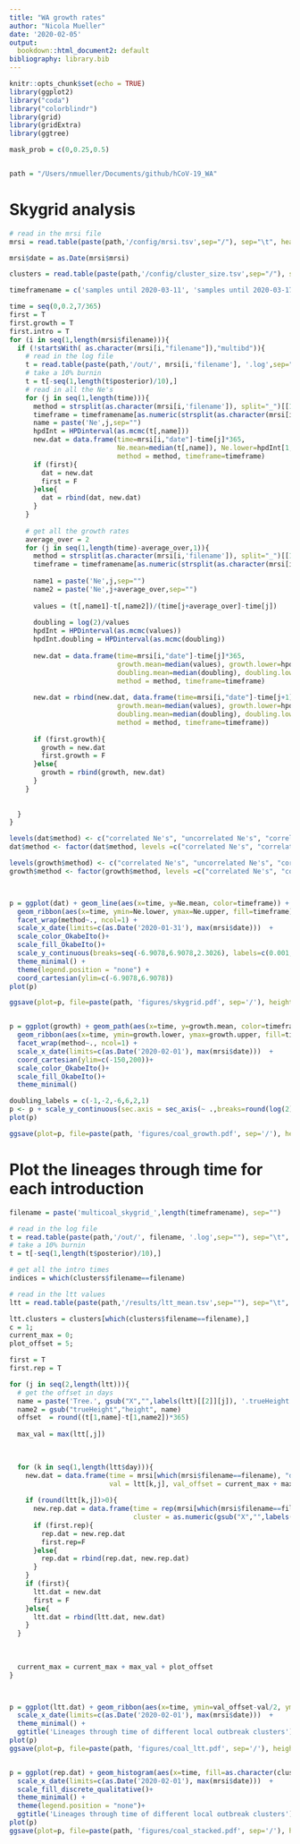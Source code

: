 ```yaml
---
title: "WA growth rates"
author: "Nicola Mueller"
date: '2020-02-05'
output:
  bookdown::html_document2: default
bibliography: library.bib
---
```



```r
knitr::opts_chunk$set(echo = TRUE)
library(ggplot2)
library("coda")
library("colorblindr") 
library(grid)
library(gridExtra)
library(ggtree)

mask_prob = c(0,0.25,0.5)


path = "/Users/nmueller/Documents/github/hCoV-19_WA"


```

# Skygrid analysis


```r
# read in the mrsi file
mrsi = read.table(paste(path,'/config/mrsi.tsv',sep="/"), sep="\t", header=T)

mrsi$date = as.Date(mrsi$mrsi)

clusters = read.table(paste(path,'/config/cluster_size.tsv',sep="/"), sep="\t", header=T)

timeframename = c('samples until 2020-03-11', 'samples until 2020-03-17', 'samples until 2020-03-24')

time = seq(0,0.2,7/365)
first = T
first.growth = T
first.intro = T
for (i in seq(1,length(mrsi$filename))){
  if (!startsWith( as.character(mrsi[i,"filename"]),"multibd")){
    # read in the log file
    t = read.table(paste(path,'/out/', mrsi[i,'filename'], '.log',sep=""), sep="\t", header=T)
    # take a 10% burnin
    t = t[-seq(1,length(t$posterior)/10),]
    # read in all the Ne's
    for (j in seq(1,length(time))){
      method = strsplit(as.character(mrsi[i,'filename']), split="_")[[1]][[2]]
      timeframe = timeframename[as.numeric(strsplit(as.character(mrsi[i,'filename']), split="_")[[1]][[3]])]
      name = paste('Ne',j,sep="")
      hpdInt = HPDinterval(as.mcmc(t[,name]))
      new.dat = data.frame(time=mrsi[i,"date"]-time[j]*365, 
                           Ne.mean=median(t[,name]), Ne.lower=hpdInt[1,'lower'], Ne.upper=hpdInt[1,'upper'], 
                           method = method, timeframe=timeframe)
      if (first){
        dat = new.dat
        first = F
      }else{
        dat = rbind(dat, new.dat)
      }
    }
    
    # get all the growth rates
    average_over = 2
    for (j in seq(1,length(time)-average_over,1)){
      method = strsplit(as.character(mrsi[i,'filename']), split="_")[[1]][[2]]
      timeframe = timeframename[as.numeric(strsplit(as.character(mrsi[i,'filename']), split="_")[[1]][[3]])]
      
      name1 = paste('Ne',j,sep="")
      name2 = paste('Ne',j+average_over,sep="")
      
      values = (t[,name1]-t[,name2])/(time[j+average_over]-time[j])
      
      doubling = log(2)/values
      hpdInt = HPDinterval(as.mcmc(values))
      hpdInt.doubling = HPDinterval(as.mcmc(doubling))
  
      new.dat = data.frame(time=mrsi[i,"date"]-time[j]*365, 
                           growth.mean=median(values), growth.lower=hpdInt[1,'lower'], growth.upper=hpdInt[1,'upper'], 
                           doubling.mean=median(doubling), doubling.lower=hpdInt.doubling[1,'lower'], doubling.upper=hpdInt.doubling[1,'upper'], 
                           method = method, timeframe=timeframe)
      
      new.dat = rbind(new.dat, data.frame(time=mrsi[i,"date"]-time[j+1]*365 +0.01, 
                           growth.mean=median(values), growth.lower=hpdInt[1,'lower'], growth.upper=hpdInt[1,'upper'], 
                           doubling.mean=median(doubling), doubling.lower=hpdInt.doubling[1,'lower'], doubling.upper=hpdInt.doubling[1,'upper'], 
                           method = method, timeframe=timeframe))
  
      if (first.growth){
        growth = new.dat
        first.growth = F
      }else{
        growth = rbind(growth, new.dat)
      }
    }
  
    
  }
}

levels(dat$method) <- c("correlated Ne's", "uncorrelated Ne's", "correlated Ne trajectories")
dat$method <- factor(dat$method, levels =c("correlated Ne's", "correlated Ne trajectories", "uncorrelated Ne's"))

levels(growth$method) <- c("correlated Ne's", "uncorrelated Ne's", "correlated Ne trajectories")
growth$method <- factor(growth$method, levels =c("correlated Ne's", "correlated Ne trajectories", "uncorrelated Ne's"))



p = ggplot(dat) + geom_line(aes(x=time, y=Ne.mean, color=timeframe)) +
  geom_ribbon(aes(x=time, ymin=Ne.lower, ymax=Ne.upper, fill=timeframe), alpha=0.2)+
  facet_wrap(method~., ncol=1) +
  scale_x_date(limits=c(as.Date('2020-01-31'), max(mrsi$date)))  +
  scale_color_OkabeIto()+
  scale_fill_OkabeIto()+
  scale_y_continuous(breaks=seq(-6.9078,6.9078,2.3026), labels=c(0.001,0.010,0.1,1,10,100,1000),sec.axis = sec_axis(~ .,breaks=seq(-6.9078,6.9078,2.3026), labels=c(0.001,0.010,0.1,1,10,100,1000), name = "Ne")) +
  theme_minimal() +
  theme(legend.position = "none") + 
  coord_cartesian(ylim=c(-6.9078,6.9078))
plot(p)

ggsave(plot=p, file=paste(path, 'figures/skygrid.pdf', sep='/'), height=5,width=9)


p = ggplot(growth) + geom_path(aes(x=time, y=growth.mean, color=timeframe)) +
  geom_ribbon(aes(x=time, ymin=growth.lower, ymax=growth.upper, fill=timeframe), alpha=0.2) +
  facet_wrap(method~., ncol=1) +
  scale_x_date(limits=c(as.Date('2020-02-01'), max(mrsi$date)))  +
  coord_cartesian(ylim=c(-150,200))+
  scale_color_OkabeIto()+
  scale_fill_OkabeIto()+
  theme_minimal()

doubling_labels = c(-1,-2,-6,6,2,1)
p <- p + scale_y_continuous(sec.axis = sec_axis(~ .,breaks=round(log(2)/doubling_labels*365), labels=doubling_labels, name = "doubling times in days"))
plot(p)

ggsave(plot=p, file=paste(path, 'figures/coal_growth.pdf', sep='/'), height=5,width=9)

```

# Plot the lineages through time for each introduction

```r

filename = paste('multicoal_skygrid_',length(timeframename), sep="")

# read in the log file 
t = read.table(paste(path,'/out/', filename, '.log',sep=""), sep="\t", header=T)
# take a 10% burnin
t = t[-seq(1,length(t$posterior)/10),]

# get all the intro times
indices = which(clusters$filename==filename)

# read in the ltt values
ltt = read.table(paste(path,'/results/ltt_mean.tsv',sep=""), sep="\t", header=T)

ltt.clusters = clusters[which(clusters$filename==filename),]
c = 1;
current_max = 0;
plot_offset = 5;

first = T
first.rep = T

for (j in seq(2,length(ltt))){
  # get the offset in days 
  name = paste('Tree.', gsub("X","",labels(ltt)[[2]][j]), '.trueHeight',sep='')
  name2 = gsub("trueHeight","height", name) 
  offset  = round((t[1,name]-t[1,name2])*365)
  
  max_val = max(ltt[,j])
  
  

  for (k in seq(1,length(ltt$day))){
    new.dat = data.frame(time = mrsi[which(mrsi$filename==filename), "date"] - offset -ltt[k,"day"],
                         val = ltt[k,j], val_offset = current_max + max_val/2, cluster = as.numeric(gsub("X","",labels(ltt)[[2]][j])))
    
    if (round(ltt[k,j])>0){
      new.rep.dat = data.frame(time = rep(mrsi[which(mrsi$filename==filename), "date"] - offset -ltt[k,"day"], round(ltt[k,j])),
                               cluster = as.numeric(gsub("X","",labels(ltt)[[2]][j])))
      if (first.rep){
        rep.dat = new.rep.dat
        first.rep=F
      }else{
        rep.dat = rbind(rep.dat, new.rep.dat)
      }
    }
    if (first){
      ltt.dat = new.dat
      first = F
    }else{
      ltt.dat = rbind(ltt.dat, new.dat)
    }
  }
  
  
  
  current_max = current_max + max_val + plot_offset
}



p = ggplot(ltt.dat) + geom_ribbon(aes(x=time, ymin=val_offset-val/2, ymax=val_offset+val/2, group=cluster)) +
  scale_x_date(limits=c(as.Date('2020-02-01'), max(mrsi$date)))  +
  theme_minimal() +
  ggtitle('Lineages through time of different local outbreak clusters')
plot(p)
ggsave(plot=p, file=paste(path, 'figures/coal_ltt.pdf', sep='/'), height=5,width=9)


p = ggplot(rep.dat) + geom_histogram(aes(x=time, fill=as.character(cluster)), binwidth=1, position = "stack") +
  scale_x_date(limits=c(as.Date('2020-02-01'), max(mrsi$date)))  +
  scale_fill_discrete_qualitative()+
  theme_minimal() +
  theme(legend.position = "none")+
  ggtitle('Lineages through time of different local outbreak clusters')
plot(p)
ggsave(plot=p, file=paste(path, 'figures/coal_stacked.pdf', sep='/'), height=5,width=9)




```

